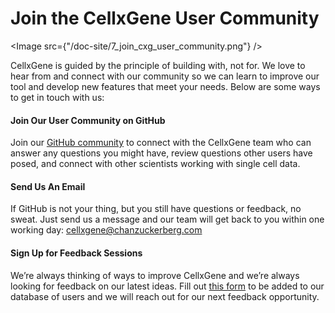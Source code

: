 # Join the CellxGene User Community

<Image src={"/doc-site/7_join_cxg_user_community.png"} />

CellxGene is guided by the principle of building with, not for. We love to hear from and connect with our community so we can learn to improve our tool and develop new features that meet your needs. Below are some ways to get in touch with us:

#### Join Our User Community on GitHub

Join our [GitHub community](https://github.com/chanzuckerberg/cellxgene) to connect with the CellxGene team who can answer any questions you might have, review questions other users have posed, and connect with other scientists working with single cell data.

#### Send Us An Email

If GitHub is not your thing, but you still have questions or feedback, no sweat. Just send us a message and our team will get back to you within one working day: [cellxgene@chanzuckerberg.com](mailto:cellxgene@chanzuckerberg.com)

#### Sign Up for Feedback Sessions

We’re always thinking of ways to improve CellxGene and we’re always looking for feedback on our latest ideas. Fill out [this form](https://airtable.com/shrJxB8X3ObDl2ECo) to be added to our database of users and we will reach out for our next feedback opportunity.
